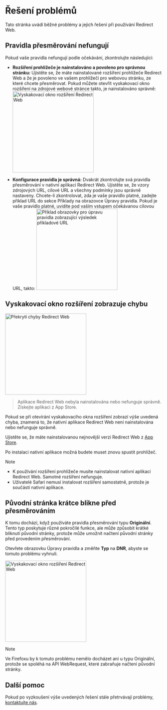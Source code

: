 
# Řešení problémů

Tato stránka uvádí běžné problémy a jejich řešení při používání Redirect Web.

<TOCInline toc={toc} />

## Pravidla přesměrování nefungují

Pokud vaše pravidla nefungují podle očekávání, zkontrolujte následující:

- **Rozšíření prohlížeče je nainstalováno a povoleno pro správnou stránku:** Ujistěte se, že máte nainstalované rozšíření prohlížeče Redirect Web a že je povoleno ve vašem prohlížeči pro webovou stránku, ze které chcete přesměrovat. Pokud můžete otevřít vyskakovací okno rozšíření na zdrojové webové stránce takto, je nainstalováno správně:
    <Image src={ExtensionPopup} alt="Vyskakovací okno rozšíření Redirect Web" width="260" hasShadow/>

- **Konfigurace pravidla je správná:** Dvakrát zkontrolujte svá pravidla přesměrování v nativní aplikaci Redirect Web. Ujistěte se, že vzory zdrojových URL, cílové URL a všechny podmínky jsou správně nastaveny. Chcete-li zkontrolovat, zda je vaše pravidlo platné, zadejte příklad URL do sekce Příklady na obrazovce Úpravy pravidla. Pokud je vaše pravidlo platné, uvidíte pod vaším vstupem očekávanou cílovou URL, takto:
    <Image src={RuleEditExampleResult} alt="Příklad obrazovky pro úpravu pravidla zobrazující výsledek příkladové URL" width="260" hasShadow/>

## Vyskakovací okno rozšíření zobrazuje chybu

<Image src={ErrorOverlay} alt="Překrytí chyby Redirect Web" width="260" hasShadow hasRoundedCorners/>

> Aplikace Redirect Web nebyla nainstalována nebo nefunguje správně.
> Získejte aplikaci z App Store.

Pokud se při otevírání vyskakovacího okna rozšíření zobrazí výše uvedená chyba, znamená to, že nativní aplikace Redirect Web není nainstalována nebo nefunguje správně.

Ujistěte se, že máte nainstalovanou nejnovější verzi Redirect Web z [App Store](https://apps.apple.com/app/id1571283503).

Po instalaci nativní aplikace možná budete muset znovu spustit prohlížeč.

> [!NOTE]
> * K používání rozšíření prohlížeče musíte nainstalovat nativní aplikaci Redirect Web. Samotné rozšíření nefunguje.
> * Uživatelé Safari nemusí instalovat rozšíření samostatně, protože je součástí nativní aplikace.

## Původní stránka krátce blikne před přesměrováním

K tomu dochází, když používáte pravidla přesměrování typu **Originální**. Tento typ poskytuje různé pokročilé funkce, ale může způsobit krátké bliknutí původní stránky, protože může umožnit načtení původní stránky před provedením přesměrování.

Otevřete obrazovku Úpravy pravidla a změňte **Typ** na **DNR**, abyste se tomuto problému vyhnuli.

<Image src={EditRuleDnr} alt="Vyskakovací okno rozšíření Redirect Web" height="260" hasShadow hasRoundedCorners/>

> [!NOTE]
> Ve Firefoxu by k tomuto problému nemělo docházet ani u typu Originální, protože se spoléhá na API WebRequest, které zabraňuje načtení původní stránky.

## Další pomoc

Pokud po vyzkoušení výše uvedených řešení stále přetrvávají problémy, [kontaktujte nás](./contact-us).